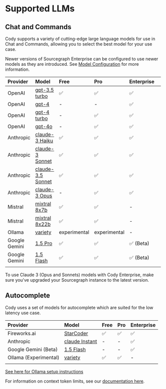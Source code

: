 # Supported LLMs

## Chat and Commands

Cody supports a variety of cutting-edge large language models for use in Chat and Commands, allowing you to select the best model for your use case.

<Callout type="note">Newer versions of Sourcegraph Enterprise can be configured to use newer models as they are introduced. See [Model Configuration](/cody/clients/model-configuration) for more information.</Callout>

| **Provider**  |                                                                   **Model**                                                                   |   **Free**   |   **Pro**    | **Enterprise** |     |     |     |     |
| :------------ | :-------------------------------------------------------------------------------------------------------------------------------------------- | :----------- | :----------- | :------------- | --- | --- | --- | --- |
| OpenAI        | [gpt-3.5 turbo](https://platform.openai.com/docs/models/gpt-3-5-turbo)                                                                        | ✅            | ✅            | ✅              |     |     |     |     |
| OpenAI        | [gpt-4](https://platform.openai.com/docs/models/gpt-4-and-gpt-4-turbo#:~:text=to%20Apr%202023-,gpt%2D4,-Currently%20points%20to)              | -            | -            | ✅              |     |     |     |     |
| OpenAI        | [gpt-4 turbo](https://platform.openai.com/docs/models/gpt-4-and-gpt-4-turbo#:~:text=TRAINING%20DATA-,gpt%2D4%2D0125%2Dpreview,-New%20GPT%2D4) | -            | ✅            | ✅              |     |     |     |     |
| OpenAI        | [gpt-4o](https://platform.openai.com/docs/models/gpt-4o)                                                                                      | -            | ✅            | ✅              |     |     |     |     |
| Anthropic     | [claude-3 Haiku](https://docs.anthropic.com/claude/docs/models-overview#model-comparison)                                                     | ✅            | ✅            | ✅              |     |     |     |     |
| Anthropic     | [claude-3 Sonnet](https://docs.anthropic.com/claude/docs/models-overview#model-comparison)                                                    | ✅            | ✅            | ✅              |     |     |     |     |
| Anthropic     | [claude-3.5 Sonnet](https://docs.anthropic.com/claude/docs/models-overview#model-comparison)                                                  | ✅            | ✅            | ✅              |     |     |     |     |
| Anthropic     | [claude-3 Opus](https://docs.anthropic.com/claude/docs/models-overview#model-comparison)                                                      | -            | ✅            | ✅              |     |     |     |     |
| Mistral       | [mixtral 8x7b](https://mistral.ai/technology/#models:~:text=of%20use%20cases.-,Mixtral%208x7B,-Currently%20the%20best)                        | ✅            | ✅            | -              |     |     |     |     |
| Mistral       | [mixtral 8x22b](https://mistral.ai/technology/#models:~:text=of%20use%20cases.-,Mixtral%208x7B,-Currently%20the%20best)                       | ✅            | ✅            | -              |     |     |     |     |
| Ollama        | [variety](https://ollama.com/)                                                                                                                | experimental | experimental | -              |     |     |     |     |
| Google Gemini | [1.5 Pro](https://deepmind.google/technologies/gemini/pro/)                                                                                   | ✅            | ✅            | ✅ (Beta)              |     |     |     |     |
| Google Gemini | [1.5 Flash](https://deepmind.google/technologies/gemini/flash/)                                                                               | ✅            | ✅            | ✅ (Beta)              |     |     |     |     |
|               |                                                                                                                                               |              |              |                |     |     |     |     |

<Callout type="note">To use Claude 3 (Opus and Sonnets) models with Cody Enterprise, make sure you've upgraded your Sourcegraph instance to the latest version.</Callout>

## Autocomplete

Cody uses a set of models for autocomplete which are suited for the low latency use case.

| **Provider** |                                         **Model**                                         |    **Free**    |    **Pro**     | **Enterprise** |
| :----------- | :---------------------------------------------------------------------------------------- | :------------- | :------------- | :------------- |
| Fireworks.ai | [StarCoder](https://arxiv.org/abs/2305.06161)                                             | ✅              | ✅              | ✅              |
| Anthropic    | [claude Instant](https://docs.anthropic.com/claude/docs/models-overview#model-comparison) | -              | -              | ✅              |
| Google Gemini (Beta) | [1.5 Flash](https://deepmind.google/technologies/gemini/flash/)                                                                               | -            | -            | ✅              |     |     |     |     |
| Ollama (Experimental)      | [variety](https://ollama.com/)                                                            | ✅ | ✅ | -              |
|              |                                                                                           |                |                |                |

<Callout type="note">[See here for Ollama setup instructions](https://sourcegraph.com/docs/cody/clients/install-vscode#supported-local-ollama-models-with-cody)</Callout>

For information on context token limits, see our [documentation here](/cody/core-concepts/token-limits).
